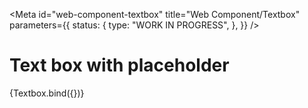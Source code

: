 <!-- @license CC0-1.0 -->


<Meta
  id="web-component-textbox"
  title="Web Component/Textbox"
  parameters={{
    status: {
      type: "WORK IN PROGRESS",
    },
  }}
/>

# Text box with placeholder

<Canvas>
  <Story
    name="with placeholder"
    args={{
      placeholder: "The Quick Brown Fox Jumps Over The Lazy Dog",
      value: "",
    }}
  >
    {Textbox.bind({})}
  </Story>
</Canvas>

